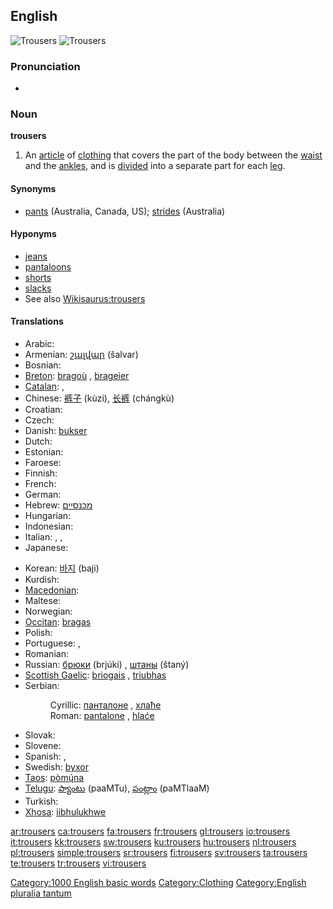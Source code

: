 ==English==
{{wikipedia}}
[[Image:Overzeas longpocket jeans.jpg|thumb|Trousers]]
[[Image:Trousers.jpg|thumb|Trousers]]

===Pronunciation===
* {{audio|en-us-trousers.ogg|Audio (US)}}

===Noun===
'''trousers''' {{pluralonly}}

# {{context|UK,CA}} An [[article]] of [[clothing]] that covers the part of the body between the [[waist]] and the [[ankle]]s, and is [[divide]]d into a separate part for each [[leg]].

====Synonyms====
* [[pants]] (Australia, Canada, US); [[strides]] (Australia)

====Hyponyms====
* [[jeans]]
* [[pantaloons]]
* [[shorts]]
* [[slacks]]
* See also [[Wikisaurus:trousers]]

====Translations====
{{trans-top|an article of clothing that covers the part of the body between the waist and the ankles}}
* Arabic: {{Arab|[[بنطلون]]}} {{unicode|(banʈalón)}} {{m}}
* Armenian: [[շալվար]] (šalvar)
* Bosnian: {{t-|bs|pantalone|f|p}}
* [[Breton]]: [[bragoù]] {{m}}, [[brageier]] {{p}}
* [[Catalan]]: {{t+|ca|pantaló|m|s}},  {{t-|ca|pantalons|m|p}}
* Chinese: [[裤子]] (kùzi), [[长裤]] (chángkù)
* Croatian: {{t-|hr|hlače|f|p}}
* Czech: {{t+|cs|kalhoty|f|p}}
* Danish: [[bukser]] {{c|p}}
* Dutch: {{t+|nl|broek|f|s}}
* Estonian: {{t-|et|püksid|p}}
* Faroese: {{t-|fo|buksur|f|p|xs=Faroese}}
* Finnish: {{t+|fi|housut|p}}
* French: {{t+|fr|pantalon|m|s}}
* German: {{t+|de|Hose|f|s}}
* Hebrew: [[מכנסיים]]
* Hungarian: {{t+|hu|nadrág|s}}
* Indonesian: {{t-|id|celana|xs=Indonesian}}
* Italian: {{t-|it|calzoni|f|p}}, {{t+|it|pantaloni|m|p}}, {{t-|it|brache|f|p}}
* Japanese: {{t-|ja|ズボン|tr=zubon|sc=Jpan}}
{{trans-mid}}
* Korean: [[바지]] (baji)
* Kurdish: {{ku-Arab|[[پانتۆڵ]]}}
* [[Macedonian]]: {{t|mk|панталони|f|p|tr=pantáloni|sc=Cyrl|xs=Macedonian}}
* Maltese: {{t|mt|qalziet|m}}
* Norwegian: {{t|no|bukser}}
* [[Occitan]]: [[bragas]] {{f|p}}
* Polish: {{t+|pl|spodnie|p}}
* Portuguese: {{t|pt|calça|f|s}},  {{t+|pt|calças|f|p}}
* Romanian: {{t-|ro|pantaloni|f}}
* Russian: [[брюки]] (brjúki) {{f|p}}, [[штаны]] (štaný) {{m|p}}
* [[Scottish Gaelic]]: [[briogais]] {{f}}, [[triubhas]] {{m}}
* Serbian:
*: Cyrillic: [[панталоне#Serbian|панталоне]] {{f|p}}, [[хлаће]] {{f|p}}
*: Roman: [[pantalone#Serbian|pantalone]] {{f|p}}, [[hlaće]] {{f|p}}
* Slovak: {{t-|sk|nohavice|f|p}}
* Slovene: {{t+|sl|hlače|f|p}}
* Spanish: {{t+|es|pantalón|m|s}}, {{t+|es|pantalones|m|p}}
* Swedish: [[byxor]] {{p}}
* [[Taos]]: [[pòmų́na]]
* [[Telugu]]: [[ప్యాంటు]] (paaMTu), [[పంట్లాం]] (paMTlaaM)
* Turkish: {{t+|tr|pantolon}}
* [[Xhosa]]: [[iibhulukhwe]]
{{trans-bottom}}

[[Category:1000 English basic words]]
[[Category:Clothing]]
[[Category:English pluralia tantum]]

[[ar:trousers]]
[[ca:trousers]]
[[fa:trousers]]
[[fr:trousers]]
[[gl:trousers]]
[[io:trousers]]
[[it:trousers]]
[[kk:trousers]]
[[sw:trousers]]
[[ku:trousers]]
[[hu:trousers]]
[[nl:trousers]]
[[pl:trousers]]
[[simple:trousers]]
[[sr:trousers]]
[[fi:trousers]]
[[sv:trousers]]
[[ta:trousers]]
[[te:trousers]]
[[tr:trousers]]
[[vi:trousers]]